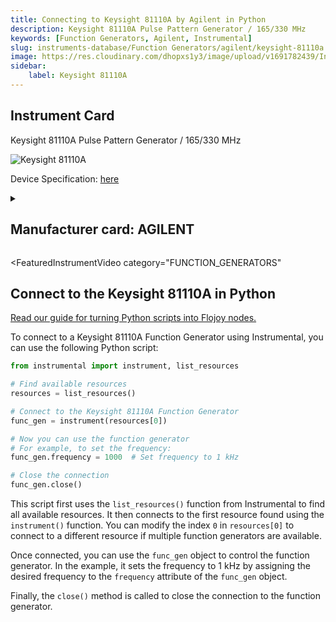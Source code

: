 ```yaml
---
title: Connecting to Keysight 81110A by Agilent in Python
description: Keysight 81110A Pulse Pattern Generator / 165/330 MHz
keywords: [Function Generators, Agilent, Instrumental] 
slug: instruments-database/Function Generators/agilent/keysight-81110a 
image: https://res.cloudinary.com/dhopxs1y3/image/upload/v1691782439/Instruments/Function%20Generators/Keysight-81110A/Keysight-81110A.jpg
sidebar:
    label: Keysight 81110A 
---
```



## Instrument Card

Keysight 81110A
Pulse Pattern Generator / 165/330 MHz

![Keysight 81110A](https://res.cloudinary.com/dhopxs1y3/image/upload/v1691782439/Instruments/Function%20Generators/Keysight-81110A/Keysight-81110A.jpg)

Device Specification: [here](https://www.keysight.com/us/en/assets/3121-1445/data-sheets-archived/5980-1215.pdf)

<details style={{ marginTop: "15px"}}>
<summary><h2 style={{display:'inline'}}>Manufacturer card: AGILENT</h2></summary>

![AGILENT](https://res.cloudinary.com/dhopxs1y3/image/upload/v1692126006/Instruments/Vendor%20Logos/Agilent.png)

Keysight Technologies, or Keysight, is an American company that manufactures electronics test and measurement equipment and software

- Headquarters: USA
- Yearly Revenue (millions, USD): 5420
- Vendor Website: [here](https://www.keysight.com/us/en/home.html)

</details>


<FeaturedInstrumentVideo
  category="FUNCTION_GENERATORS"
></FeaturedInstrumentVideo>

## Connect to the Keysight 81110A in Python

[Read our guide for turning Python scripts into Flojoy nodes.](https://docs.flojoy.ai/contribution/blocks/custom-flojoy-block/)



<Tabs>
<TabItem value="Flojoy" label="Flojoy" className="flojoy-instrument-tabs">

<SectionsCard category="FUNCTION_GENERATORS" manufacturer="Agilent"></SectionsCard>

</TabItem>
<TabItem value="Instrumental" label="Instrumental">

To connect to a Keysight 81110A Function Generator using Instrumental, you can use the following Python script:

```python
from instrumental import instrument, list_resources

# Find available resources
resources = list_resources()

# Connect to the Keysight 81110A Function Generator
func_gen = instrument(resources[0])

# Now you can use the function generator
# For example, to set the frequency:
func_gen.frequency = 1000  # Set frequency to 1 kHz

# Close the connection
func_gen.close()
```

This script first uses the `list_resources()` function from Instrumental to find all available resources. It then connects to the first resource found using the `instrument()` function. You can modify the index `0` in `resources[0]` to connect to a different resource if multiple function generators are available.

Once connected, you can use the `func_gen` object to control the function generator. In the example, it sets the frequency to 1 kHz by assigning the desired frequency to the `frequency` attribute of the `func_gen` object.

Finally, the `close()` method is called to close the connection to the function generator.

</TabItem>
</Tabs>